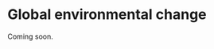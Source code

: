 # Global environmental change {#sec-globenvchange}

Coming soon.

<!-- IPCC AR6 SPM: -->
<!-- A.1.8: Changes in the land biosphere since 1970 are consistent with global warming: climate zones have shifted poleward in both hemispheres, and the growing season has on average lengthened by up to two days per decade since the 1950s in the Northern Hemisphere extratropics (high confidence). {2.3, TS.2.6} -->